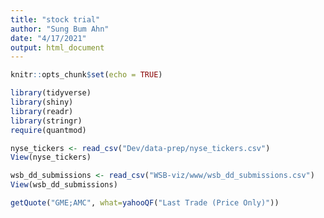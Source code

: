 ```yaml
---
title: "stock trial"
author: "Sung Bum Ahn"
date: "4/17/2021"
output: html_document
---
```


```r
knitr::opts_chunk$set(echo = TRUE)
```


```r
library(tidyverse)
library(shiny)
library(readr)
library(stringr)
require(quantmod)
```

```r
nyse_tickers <- read_csv("Dev/data-prep/nyse_tickers.csv")
View(nyse_tickers)

wsb_dd_submissions <- read_csv("WSB-viz/www/wsb_dd_submissions.csv")
View(wsb_dd_submissions)
```



```r
getQuote("GME;AMC", what=yahooQF("Last Trade (Price Only)"))
```